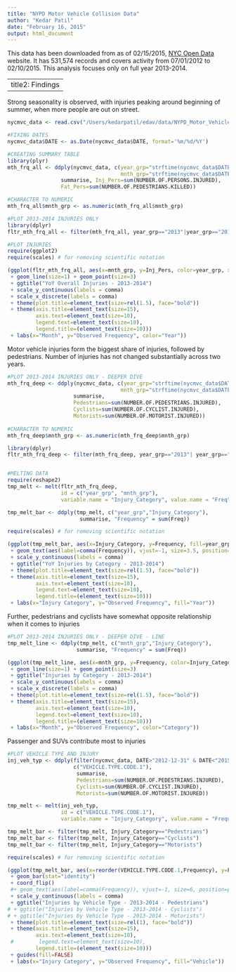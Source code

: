 ```yaml
---
title: "NYPD Motor Vehicle Collision Data"
author: "Kedar Patil"
date: "February 16, 2015"
output: html_document
---
```


This data has been downloaded from as of 02/15/2015, [NYC Open Data](https://data.cityofnewyork.us/NYC-BigApps/NYPD-Motor-Vehicle-Collisions/h9gi-nx95) website. It has 531,574 records and covers activity from 07/01/2012 to 02/10/2015. This analysis focuses only on full year 2013-2014.


---
title2: Findings
---

Strong seasonality is observed, with injuries peaking around beginning of summer, when more people are out on street.


```r
nycmvc_data <- read.csv("/Users/kedarpatil/edav/data/NYPD_Motor_Vehicle_Collisions.csv")

#FIXING DATES
nycmvc_data$DATE <- as.Date(nycmvc_data$DATE, format='%m/%d/%Y')

#CREATING SUMMARY TABLE
library(plyr)
mth_frq_all <- ddply(nycmvc_data, c(year_grp="strftime(nycmvc_data$DATE, format='%Y')",
                                    mnth_grp="strftime(nycmvc_data$DATE, format='%m')"), 
                 summarise, Inj_Pers=sum(NUMBER.OF.PERSONS.INJURED), 
                 Fat_Pers=sum(NUMBER.OF.PEDESTRIANS.KILLED))

#CHARACTER TO NUMERIC
mth_frq_all$mnth_grp <- as.numeric(mth_frq_all$mnth_grp)

#PLOT 2013-2014 INJURIES ONLY
library(dplyr)
fltr_mth_frq_all <- filter(mth_frq_all, year_grp=="2013"|year_grp=="2014")

#PLOT INJURIES
require(ggplot2)
require(scales) # for removing scientific notation

(ggplot(fltr_mth_frq_all, aes(x=mnth_grp, y=Inj_Pers, color=year_grp, xmin=1, xmax=12, ymin=0)) 
 + geom_line(size=1) + geom_point(size=3)
 + ggtitle("YoY Overall Injuries - 2013-2014") 
 + scale_y_continuous(labels = comma)
 + scale_x_discrete(labels = comma)
 + theme(plot.title=element_text(size=rel(1.5), face="bold"))
 + theme(axis.title=element_text(size=15), 
         axis.text=element_text(size=10), 
         legend.text=element_text(size=10),
         legend.title=(element_text(size=10)))
 + labs(x="Month", y="Observed Frequency", color="Year"))

```




Motor vehicle injuries form the biggest share of injuries, followed by pedestrians. Number of injuries has not changed substantially across two years.


```r
#PLOT 2013-2014 INJURIES ONLY - DEEPER DIVE
mth_frq_deep <- ddply(nycmvc_data, c(year_grp="strftime(nycmvc_data$DATE, format='%Y')",
                                    mnth_grp="strftime(nycmvc_data$DATE, format='%m')"), 
                     summarise,                 
                     Pedestrians=sum(NUMBER.OF.PEDESTRIANS.INJURED),
                     Cyclists=sum(NUMBER.OF.CYCLIST.INJURED),
                     Motorists=sum(NUMBER.OF.MOTORIST.INJURED))
 
#CHARACTER TO NUMERIC
mth_frq_deep$mnth_grp <- as.numeric(mth_frq_deep$mnth_grp)

library(dplyr)
fltr_mth_frq_deep <- filter(mth_frq_deep, year_grp=="2013"| year_grp=="2014")


#MELTING DATA
require(reshape2)
tmp_melt <- melt(fltr_mth_frq_deep,
                 id = c("year_grp", "mnth_grp"),
                 variable.name = "Injury_Category", value.name = "Freq")

tmp_melt_bar <- ddply(tmp_melt, c("year_grp","Injury_Category"),
                       summarise, "Frequency" = sum(Freq))

require(scales) # for removing scientific notation

(ggplot(tmp_melt_bar, aes(x=Injury_Category, y=Frequency, fill=year_grp, ymax = 45000)) + geom_bar(position="dodge",stat="identity")
 + geom_text(aes(label=comma(Frequency)), vjust=-1, size=3.5, position=position_dodge(.9))
 + scale_y_continuous(labels = comma)
 + ggtitle("YoY Injuries by Category - 2013-2014")
 + theme(plot.title=element_text(size=rel(1.5), face="bold"))
 + theme(axis.title=element_text(size=15), 
         axis.text=element_text(size=10), 
         legend.text=element_text(size=10),
         legend.title=(element_text(size=10)))
 + labs(x="Injury Category", y="Observed Frequency", fill="Year"))

```




Further, pedestrians and cyclists have somewhat opposite relationship when it comes to injuries

```r
#PLOT 2013-2014 INJURIES ONLY - DEEPER DIVE - LINE
tmp_melt_line <- ddply(tmp_melt, c("mnth_grp","Injury_Category"),
                      summarise, "Frequency" = sum(Freq))

(ggplot(tmp_melt_line, aes(x=mnth_grp, y=Frequency, color=Injury_Category, xmin=1, xmax=12, ymin=0)) 
 + geom_line(size=1) + geom_point(size=3)
 + ggtitle("Injuries by Category - 2013-2014") 
 + scale_y_continuous(labels = comma)
 + scale_x_discrete(labels = comma)
 + theme(plot.title=element_text(size=rel(1.5), face="bold"))
 + theme(axis.title=element_text(size=15), 
         axis.text=element_text(size=10), 
         legend.text=element_text(size=10),
         legend.title=(element_text(size=10)))
 + labs(x="Month", y="Observed Frequency", color="Category"))

```




Passenger and SUVs contribute most to injuries

```r
#PLOT VEHICLE TYPE AND INJURY
inj_veh_typ <- ddply(filter(nycmvc_data, DATE>"2012-12-31" & DATE<"2015-01-01"),
                     c("VEHICLE.TYPE.CODE.1"), 
                      summarise,                 
                      Pedestrians=sum(NUMBER.OF.PEDESTRIANS.INJURED),
                      Cyclists=sum(NUMBER.OF.CYCLIST.INJURED),
                      Motorists=sum(NUMBER.OF.MOTORIST.INJURED))

tmp_melt <- melt(inj_veh_typ,
                 id = c("VEHICLE.TYPE.CODE.1"),
                 variable.name = "Injury_Category", value.name = "Frequency")

tmp_melt_bar <- filter(tmp_melt, Injury_Category=="Pedestrians")
tmp_melt_bar <- filter(tmp_melt, Injury_Category=="Cyclists")
tmp_melt_bar <- filter(tmp_melt, Injury_Category=="Motorists")

require(scales) # for removing scientific notation

(ggplot(tmp_melt_bar, aes(x=reorder(VEHICLE.TYPE.CODE.1,Frequency), y=Frequency, fill=VEHICLE.TYPE.CODE.1)) 
 + geom_bar(stat="identity")
 + coord_flip()
 #+ geom_text(aes(label=comma(Frequency)), vjust=-1, size=6, position=position_dodge(.9))
 + scale_y_continuous(labels = comma)
 + ggtitle("Injuries by Vehicle Type - 2013-2014 - Pedestrians")
# + ggtitle("Injuries by Vehicle Type - 2013-2014 - Cyclists")
# + ggtitle("Injuries by Vehicle Type - 2013-2014 - Motorists")
 + theme(plot.title=element_text(size=rel(1), face="bold"))
 + theme(axis.title=element_text(size=15), 
         axis.text=element_text(size=10), 
 #        legend.text=element_text(size=10),
         legend.title=(element_text(size=10)))
 + guides(fill=FALSE)
 + labs(x="Injury Category", y="Observed Frequency", fill="Vehicle"))

```